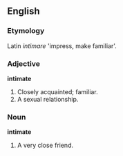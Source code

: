 ==English==
===Etymology===
Latin ''intimare'' 'impress, make familiar'.

===Adjective===
'''intimate'''
#Closely acquainted; familiar.
#A sexual relationship.

===Noun===
'''intimate'''
#A very close friend.